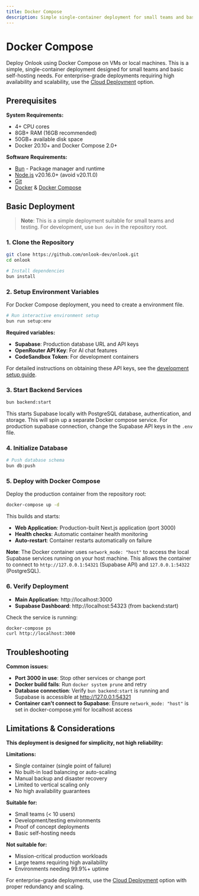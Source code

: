 ```yaml
---
title: Docker Compose
description: Simple single-container deployment for small teams and basic self-hosting
---
```


# Docker Compose

Deploy Onlook using Docker Compose on VMs or local machines. This is a simple, single-container deployment designed for small teams and basic self-hosting needs. For enterprise-grade deployments requiring high availability and scalability, use the [Cloud Deployment](/self-hosting/cloud-deployment) option.

## Prerequisites

**System Requirements:**
- 4+ CPU cores
- 8GB+ RAM (16GB recommended)
- 50GB+ available disk space
- Docker 20.10+ and Docker Compose 2.0+

**Software Requirements:**
- [Bun](https://bun.sh) - Package manager and runtime
- [Node.js](https://nodejs.org/en/download) v20.16.0+ (avoid v20.11.0)
- [Git](https://git-scm.com/downloads)
- [Docker](https://docs.docker.com/get-docker/) & [Docker Compose](https://docs.docker.com/compose/install/)

## Basic Deployment

> **Note**: This is a simple deployment suitable for small teams and testing. For development, use `bun dev` in the repository root.

### 1. Clone the Repository

```bash
git clone https://github.com/onlook-dev/onlook.git
cd onlook

# Install dependencies
bun install
```

### 2. Setup Environment Variables

For Docker Compose deployment, you need to create a environment file.

```bash
# Run interactive environment setup
bun run setup:env
```

**Required variables:**
- **Supabase**: Production database URL and API keys
- **OpenRouter API Key**: For AI chat features  
- **CodeSandbox Token**: For development containers

For detailed instructions on obtaining these API keys, see the [development setup guide](/developers/running-locally#3-get-api-keys).

### 3. Start Backend Services

```bash
bun backend:start
```

This starts Supabase locally with PostgreSQL database, authentication, and storage. This will spin up a separate Docker compose service. For production supabase connection, change the Supabase API keys in the `.env` file.

### 4. Initialize Database

```bash
# Push database schema
bun db:push
```

### 5. Deploy with Docker Compose

Deploy the production container from the repository root:

```bash
docker-compose up -d
```

This builds and starts:
- **Web Application**: Production-built Next.js application (port 3000)
- **Health checks**: Automatic container health monitoring
- **Auto-restart**: Container restarts automatically on failure

**Note**: The Docker container uses `network_mode: "host"` to access the local Supabase services running on your host machine. This allows the container to connect to `http://127.0.0.1:54321` (Supabase API) and `127.0.0.1:54322` (PostgreSQL).

### 6. Verify Deployment

- **Main Application**: http://localhost:3000
- **Supabase Dashboard**: http://localhost:54323 (from backend:start)

Check the service is running:
```bash
docker-compose ps
curl http://localhost:3000
```

## Troubleshooting

**Common issues:**
- **Port 3000 in use**: Stop other services or change port  
- **Docker build fails**: Run `docker system prune` and retry
- **Database connection**: Verify `bun backend:start` is running and Supabase is accessible at http://127.0.0.1:54321
- **Container can't connect to Supabase**: Ensure `network_mode: "host"` is set in docker-compose.yml for localhost access

## Limitations & Considerations

**This deployment is designed for simplicity, not high reliability:**

**Limitations:**
- Single container (single point of failure)
- No built-in load balancing or auto-scaling  
- Manual backup and disaster recovery
- Limited to vertical scaling only
- No high availability guarantees

**Suitable for:**
- Small teams (< 10 users)
- Development/testing environments
- Proof of concept deployments
- Basic self-hosting needs

**Not suitable for:**
- Mission-critical production workloads
- Large teams requiring high availability
- Environments needing 99.9%+ uptime

For enterprise-grade deployments, use the [Cloud Deployment](/self-hosting/cloud-deployment) option with proper redundancy and scaling.